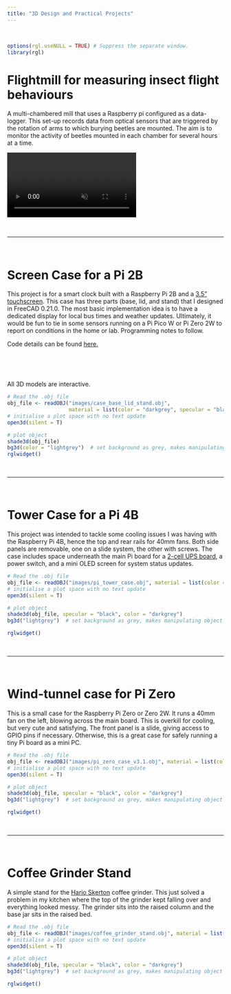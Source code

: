 ```yaml
---
title: "3D Design and Practical Projects"
---
```


\

```r
options(rgl.useNULL = TRUE) # Suppress the separate window.
library(rgl)
```

# Flightmill for measuring insect flight behaviours

A multi-chambered mill that uses a Raspberry pi configured as a data-logger. This set-up records data from optical sensors that are triggered by the rotation of arms to which burying beetles are mounted. The aim is to monitor the activity of beetles mounted in each chamber for several hours at a time.

```{=html}
<video controls loop muted>
  <source src="images/flightmill_video.webm" type="video/webm">
Your browser does not support the video tag.
</video>
```
\

------------------------------------------------------------------------

\

# Screen Case for a Pi 2B

This project is for a smart clock built with a Raspberry Pi 2B and a [3.5" touchscreen](http://www.lcdwiki.com/3.5inch_RPi_Display). This case has three parts (base, lid, and stand) that I designed in FreeCAD 0.21.0. The most basic implementation idea is to have a dedicated display for local bus times and weather updates. Ultimately, it would be fun to tie in some sensors running on a Pi Pico W or Pi Zero 2W to report on conditions in the home or lab. Programming notes to follow.

Code details can be found [here.](https://github.com/KynanDelaney/smart_screen)

\

\

All 3D models are interactive.

```r
# Read the .obj file
obj_file <- readOBJ("images/case_base_lid_stand.obj", 
                    material = list(color = "darkgrey", specular = "black"))
# initialise a plot space with no text update
open3d(silent = T)

# plot object
shade3d(obj_file)
bg3d(color = "lightgrey")  # set background as grey, makes manipulating object easier
rglwidget()
```

\

------------------------------------------------------------------------

\

# Tower Case for a Pi 4B

This project was intended to tackle some cooling issues I was having with the Raspberry Pi 4B, hence the top and rear rails for 40mm fans. Both side panels are removable, one on a slide system, the other with screws. The case includes space underneath the main Pi board for a [2-cell UPS board](https://thepihut.com/products/uninterruptible-power-supply-ups-hat-b-for-raspberry-pi), a power switch, and a mini OLED screen for system status updates.

```r
# Read the .obj file
obj_file <- readOBJ("images/pi_tower_case.obj", material = list(color = "darkgrey"))
# initialise a plot space with no text update
open3d(silent = T) 

# plot object
shade3d(obj_file, specular = "black", color = "darkgrey")
bg3d("lightgrey")  # set background as grey, makes manipulating object easier

rglwidget()
```

\

------------------------------------------------------------------------

\

# Wind-tunnel case for Pi Zero

This is a small case for the Raspberry Pi Zero or Zero 2W. It runs a 40mm fan on the left, blowing across the main board. This is overkill for cooling, but very cute and satisfying. The front panel is a slide, giving access to GPIO pins if necessary. Otherwise, this is a great case for safely running a tiny Pi board as a mini PC.

```r
# Read the .obj file
obj_file <- readOBJ("images/pi_zero_case_v3.1.obj", material = list(color = "darkgrey"))
# initialise a plot space with no text update
open3d(silent = T) 

# plot object
shade3d(obj_file, specular = "black", color = "darkgrey")
bg3d("lightgrey")  # set background as grey, makes manipulating object easier

rglwidget()
```

\

------------------------------------------------------------------------

\

# Coffee Grinder Stand

A simple stand for the [Hario Skerton](https://www.hario.co.uk/products/hario-skerton-plus-ceramic-coffee-grinder) coffee grinder. This just solved a problem in my kitchen where the top of the grinder kept falling over and everything looked messy. The grinder sits into the raised column and the base jar sits in the raised bed.

```r
# Read the .obj file
obj_file <- readOBJ("images/coffee_grinder_stand.obj", material = list(color = "darkgrey"))
# initialise a plot space with no text update
open3d(silent = T) 

# plot object
shade3d(obj_file, specular = "black", color = "darkgrey")
bg3d("lightgrey")  # set background as grey, makes manipulating object easier

rglwidget()
```
